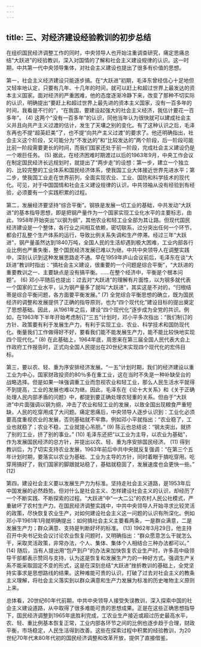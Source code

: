 ```yaml
---
---
---
```

title: 三、对经济建设经验教训的初步总结
---




在组织国民经济调整工作的同时，中央领导人也开始注重调查研究，痛定思痛总结“大跃进”的经验教训，深入对国情的了解和社会主义建设规律的认识。这一时期，中共第一代中央领导集体，对社会主义建设也提出了很多有价值的思想。

第一，社会主义经济建设只能逐步搞。在“大跃进”初期，毛泽东曾经信心十足地但又轻率地认定，只要有几年、十几年的时间，就可以赶上和超过世界上最发达的资本主义国家。面对经济的严重困难，他的态度逐渐冷静下来，改变了那种不切实际的认识，明确提出“要赶上和超过世界上最先进的资本主义国家，没有一百多年的时间，我看是不行的”，“在我国，要建设起强大的社会主义经济，我估计要花一百多年”。 (4) 这两个“没有一百多年”的认识，同他当年认为很快就可以建成社会主义并且向共产主义过渡的估计，发生了天壤之别的变化。有了这种认识之后，毛泽东再也不提“超英赶美”了，也不提“向共产主义过渡”的要求了。他还明确指出，社会主义这个阶段，又可能分为“不发达的”和“比较发达的”两个阶段，后一阶段可能比前一阶段需要更长的时间，而我们国家还处于前一阶段，完成社会主义建设仍是一个艰巨任务。 (5) 据此，在经济困难时期渡过以后的1963年9月，中央工作会议在制定国民经济长远规划时，就提出了“两步走”的设想：第一步，建立一个独立的、比较完整的工业体系和国民经济体系，使我国工业大体接近世界先进水平；第二步，使我国工业走在世界前列，全面实现农业、工业、国防和科学技术的现代化。可见，对于中国国情和社会主义建设规律的认识，中共领袖从没有经验到有经验，必须要有一个实践积累的过程。

第二，发展经济要坚持“综合平衡”。钢铁是发展一切工业的基础，中共发动“大跃进”的基本指导思想，即是把钢产量作为一个国家实现工业化水平的主要标志，由此，1958年开始突出“以钢为纲”，其他农业和轻工业全部为其让路。但现代国民经济建设是一个整体，各行业之间相互依赖，密切联系，过分突出任何一个环节，都会打乱整个生产体系的运行，导致比例关系失调和生产停滞。经过三年“大跃进”，钢产量虽然达到1840万吨，全国人民的生活却遇到极大困难，工业内部各行业比例也严重失衡，整个国民经济发展已难以为继。中共中央领导人在调整实践中，深刻认识到这种发展思路走不通。早在1959年庐山会议前后，毛泽东在谈“大跃进”教训时指出：“搞社会主义建设，很重要的一个问题是综合平衡”，“大跃进的重要教训之一、主要缺点是没有搞平衡。……在整个经济中，平衡是个根本问题”。 (6) 邓小平随后也提出：过去对“大跃进”的理解有片面性，以为钢多就代表一个国家的工业水平，认为钢产量多了就叫“大跃进”，其实这是不对的，“归根结蒂是综合平衡问题，各方面要平衡发展。” (7) 全党综合平衡思想的确立，既为国民经济的调整和发展提供了正确的指导原则，也为“四个现代化”建设目标的提出奠定了思想基础。因此，从1961年之后，建设“四个现代化”逐步成为全党的共识。例如，在1963年下半年开始考虑制订“三五”计划时，邓小平多次指出：“我们制订的方针、政策要有利于发展生产力，有利于实现工业、农业、科学技术和国防现代化。衡量我们工作做得好不好，要看我们能不能发展生产力，能不能比较快地实现四个现代化。” (8) 在此基础上，1964年底，周恩来在第三届全国人民代表大会上作政府工作报告时，正式向全国人民提出在20世纪末实现四个现代化的宏伟目标。

第三，要以农、轻、重为序安排经济发展。“一五”计划时期，我们的经济建设以重工业为中心，国家财政投资的80％多在重工业，这在当时不失是一种补缺垒台的战略选择。但是如果一味强调重工业而忽视农业和轻工业，那么人民生活水平就得不到提高，工业的发展也难以为继。因此，毛泽东在《论十大关系》和《关于正确处理人民内部矛盾的问题》中，都提到要正确处理农轻重的关系。但由于“大跃进”中片面强调以钢为纲，冲击了农业和轻工业的发展，以致全国出现粮食严重短缺，人民的吃穿用成了大问题。痛定思痛后，中央领导人逐步认识到：工业化必须要高度重视农业的发展，否则基础就不牢靠。例如邓小平就指出：“农业稳了，工业也就稳了；农业不稳，工业就提心吊胆。” (9) 陈云也总结说：“钢太突出，就挤了别的工业，挤了别的事业。” (10) 毛泽东还把“以工业为主导，以农业为基础”，作为发展国民经济的总方针，并提出以农、轻、重为序安排国民经济。 (11) 得到教训后，为了切实支持农业发展，1963年前后中共中央就反复强调：“在第三个五年计划时期，要落实以农业为基础、工业为主导的方针，同时着眼于搞吃穿用。吃穿用搞好了，我们国家的脚跟就站稳了，基础就稳固了，发展速度也会更快一些。” (12)

第四，建设社会主义要以发展生产力为标准。坚持走社会主义道路，是1953年后中国发展的必然趋势。但对什么是社会主义、怎样建设社会主义的认识，却经历了一个不断实践、不断探索的过程。“大跃进”中“一大二公”的农村人民公社模式，严重破坏了农村生产力。在国民经济调整实践中，中共中央领导人开始寻求比较灵活的政策，尽快恢复农业生产，对如何建设社会主义这一问题的认识有所深化。例如邓小平1961年1月就明确提出：如何搞社会主义主要看两条，一是群众满意，二是发展生产力；群众满意、支持是判断好坏的标准。 (13) 1962年3月29日，他主持召开中央书记处会议讨论农业恢复问题时，又明确指出：“群众愿意怎么干就怎么干，采取灵活政策，非常办法，个人、集体、集体个人相结合三种办法都可以。” (14) 随后，当有人提出用“包产到户”的办法来加快恢复农业生产时，许多高中级领导干部都表示赞同与支持，认为这是恢复和发展生产力的一种好方式。强调生产关系不能采取固定不变的形式，这是在深刻总结“大跃进”挫折教训的基础上，全党坚持实事求是思想路线的结果。这种难能可贵的认识，打破了过去对社会主义的教条主义理解，将社会主义落实到以群众满意和生产力发展为标准的历史唯物主义原则上来。

总体看，20世纪60年代前期，中共中央领导人接受失误教训，深入探索中国的社会主义建设道路，从中取得了很多难能可贵的思想成果。正是在这些正确思想指导下，国民经济调整到1965年底胜利完成，工农业生产接近或超过历史最高水平，农、轻、重比例基本恢复正常，工业内部各环节之间的比例也逐步趋于合理，财政平衡，市场稳定，人民生活得到改善。这些在探索过程中积累的经验教训，为20世纪70年代末80年代初的国民经济调整和改革开放，提供了直接借鉴。